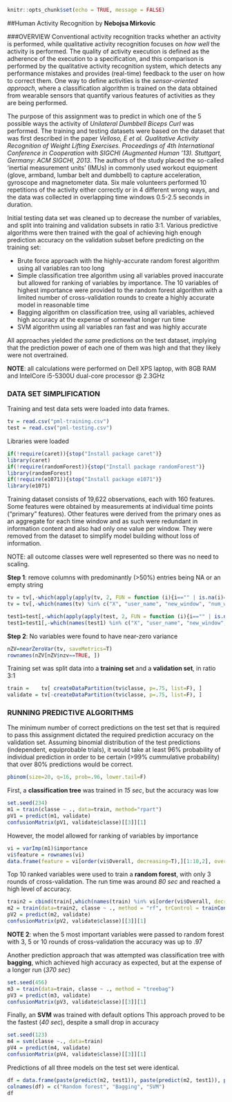 ```{r setup, include=FALSE}
knitr::opts_chunk$set(echo = TRUE, message = FALSE)
```
##Human Activity Recognition
by **Nebojsa Mirkovic**

###OVERVIEW
Conventional activity recognition tracks whether an activity is performed, while qualitative activity recognition focuses on *how well* the activity is performed. The quality of activity execution is defined as the adherence of the execution to a specification, and this comparison is performed by the qualitative activity recognition system, which detects any performance mistakes and provides (real-time) feedback to the user on how to correct them. One way to define activities is the *sensor-oriented approach*, where a classification algorithm is trained on the data obtained from wearable sensors that quantify various features of activities as they are being performed.  

The purpose of this assignment was to predict in which one of the 5 possible ways the activity of *Unilateral Dumbbell Biceps Curl* was performed. The training and testing datasets were based on the dataset that was first described in the paper *Velloso, E et al. Qualitative Activity Recognition of Weight Lifting Exercises. Proceedings of 4th International Conference in Cooperation with SIGCHI (Augmented Human '13). Stuttgart, Germany: ACM SIGCHI, 2013*. The authors of the study placed  the so-called 'inertial measurement units' (IMUs) in commonly used workout equipment (glove, armband, lumbar belt and dumbbell) to capture acceleration, gyroscope and magnetometer data. Six male volunteers performed 10 repetitions of the activity either correctly or in 4 different wrong ways, and the data was collected in overlapping time windows 0.5-2.5 seconds in duration.  

Initial testing data set was cleaned up to decrease the number of variables, and split into training and validation subsets in ratio 3:1. Various predictive algorithms were then trained with the goal of achieving high enough prediction accuracy on the validation subset before predicting on the training set:

* Brute force approach with the highly-accurate random forest algorithm using all variables ran too long  
* Simple classification tree algorithm using all variables proved inaccurate but allowed for ranking of variables by importance. The 10 variables of highest importance were provided to the random forest algorithm with a limited number of cross-validation rounds to create a highly accurate model in reasonable time  
* Bagging algorithm on classification tree, using all variables, achieved high accuracy at the expense of somewhat longer run time  
* SVM algorithm using all variables ran fast and was highly accurate  

All approaches yielded *the same* predictions on the test dataset, implying that the prediction power of each one of them was high and that they likely were not overtrained.

**NOTE**: all calculations were performed on Dell XPS laptop, with 8GB RAM and IntelCore i5-5300U dual-core processor @ 2.3GHz

### DATA SET SIMPLIFICATION

Training and test data sets were loaded into data frames.
```{r load}
tv = read.csv("pml-training.csv")
test = read.csv("pml-testing.csv")
```

Libraries were loaded
```{r caret, results='hide'}
if(!require(caret)){stop("Install package caret")}
library(caret)
if(!require(randomForest)){stop("Install package randomForest")}
library(randomForest)
if(!require(e1071)){stop("Install package e1071")}
library(e1071)
```

Training dataset consists of 19,622 observations, each with 160 features. Some features were obtained by measurements at individual time points ("primary" features). Other features were derived from the primary ones as an aggregate for each time window and as such were redundant in information content and also had only one value per window. They were removed from the dataset to simplify model building without loss of information.

NOTE: all outcome classes were well represented so there was no need to scaling.

**Step 1**: remove columns with predominantly (>50%) entries being NA or an empty string
```{r s1, cache=TRUE}
tv = tv[,-which(apply(apply(tv, 2, FUN = function (i){i=="" | is.na(i)==TRUE}), 2, sum)/dim(tv)[1]>.5)]
tv = tv[,-which(names(tv) %in% c("X", "user_name", "new_window", "num_window", "cvtd_timestamp", "raw_timestamp_part_1", "raw_timestamp_part_2"))]

test1=test[,-which(apply(apply(test, 2, FUN = function (i){i=="" | is.na(i)==TRUE}), 2, sum)/dim(test)[1]>.5)]
test1=test1[,-which(names(test1) %in% c("X", "user_name", "new_window", "num_window", "cvtd_timestamp", "raw_timestamp_part_1", "raw_timestamp_part_2"))]
```

**Step 2**: No variables were found to have near-zero variance
```{r s2, cache=TRUE}
nZV=nearZeroVar(tv, saveMetrics=T)
rownames(nZV[nZV$nzv==TRUE, ])
```

Training set was split data into a **training set** and a **validation set**, in ratio 3:1
```{r spl, cache=TRUE}
train =    tv[ createDataPartition(tv$classe, p=.75, list=F), ]
validate = tv[-createDataPartition(tv$classe, p=.75, list=F), ]
```

### RUNNING PREDICTIVE ALGORITHMS
The minimum number of correct predictions on the test set that is required to pass this assignment dictated the required prediction accuracy on the validation set. Assuming binomial distribution of the test predictions (independent, equiprobable trials), it would take at least 96% probability of individual prediction in order to be certain (>99% cummulative probability) that over 80% predictions would be correct. 
```{r prob, cache=TRUE, message = FALSE}
pbinom(size=20, q=16, prob=.96, lower.tail=F)
```

First, a **classification tree** was trained in *15 sec*, but the accuracy was low
```{r rpart, cache=TRUE, message = FALSE}
set.seed(234)
m1 = train(classe ~ ., data=train, method="rpart")
pV1 = predict(m1, validate)
confusionMatrix(pV1, validate$classe)[[3]][1]
```

However, the model allowed for ranking of variables by importance
```{r top, cache=TRUE}
vi = varImp(m1)$importance
vi$feature = rownames(vi)
data.frame(feature = vi[order(vi$Overall, decreasing=T),][1:10,2], overall = round(vi[order(vi$Overall, decreasing=T),][1:10,1],2))
```

Top 10 ranked variables were used to train a **random forest**, with only 3 rounds of cross-validation. The run time was around *80 sec* and reached a high level of accuracy.
```{r rf, cache=TRUE}
train2 = cbind(train[,which(names(train) %in% vi[order(vi$Overall, decreasing=T), ][1:10,2])], classe=train$classe)
m2 = train(data=train2, classe ~ ., method = "rf", trControl = trainControl(method="cv", number=3))
pV2 = predict(m2, validate)
confusionMatrix(pV2, validate$classe)[[3]][1]
```

**NOTE 2**: when the 5 most important variables were passed to random forest with 3, 5 or 10 rounds of cross-validation the accuracy was up to .97

Another prediction approach that was attempted was classification tree with **bagging**, which achieved high accuracy as expected, but at the expense of a longer run (*370 sec*)
```{r bag, cache=TRUE}
set.seed(456)
m3 = train(data=train, classe ~ ., method = "treebag")
pV3 = predict(m3, validate)
confusionMatrix(pV3, validate$classe)[[3]][1]
```

Finally, an **SVM** was trained with default options This approach proved to be the fastest (*40 sec*), despite a small drop in accuracy
```{r svm, cache=TRUE}
set.seed(123)
m4 = svm(classe ~., data=train)
pV4 = predict(m4, validate)
confusionMatrix(pV4, validate$classe)[[3]][1]
```

Predictions of all three models on the test set were identical.
```{r test, cache=TRUE}
df = data.frame(paste(predict(m2, test1)), paste(predict(m2, test1)), paste(predict(m4, test1)))
colnames(df) = c("Random forest", "Bagging", "SVM")
df
```


